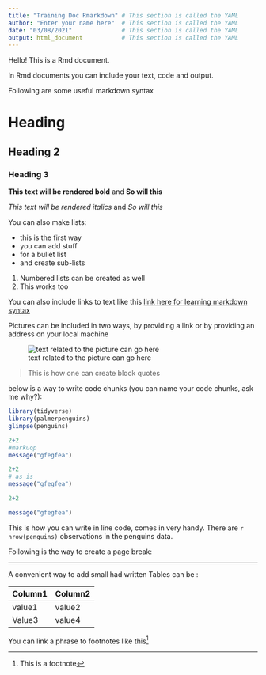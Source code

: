 ```yaml
---
title: "Training Doc Rmarkdown" # This section is called the YAML
author: "Enter your name here"  # This section is called the YAML
date: "03/08/2021"              # This section is called the YAML 
output: html_document           # This section is called the YAML
---
```



Hello! This is a Rmd document.

In Rmd documents you can include your text, code and output.

Following are some useful markdown syntax

# Heading

## Heading 2

### Heading 3

__This text will be rendered bold__ and **So will this**

_This text will be rendered italics_ and *So will this*


You can also make lists:

 + this is the first way
 + you can add stuff 
 + for a bullet list
  + and create sub-lists
  
  1. Numbered lists can be created as well
  2. This works too
  

You can also include links to text like this [link here for learning markdown syntax](https://commonmark.org/help/tutorial/)

Pictures can be included in two ways, by providing a link or by providing an address on your local machine

![text related to the picture can go here](https://github.com/AyushBipinPatel/Fundatmentals-of-Data-Analysis-Using-R/blob/main/images/concept_map_visualization.jpg) 

  
>This is how one can create block quotes

below is a way to write code chunks (you can name your code chunks, ask me why?):

```r
library(tidyverse)
library(palmerpenguins)
glimpse(penguins)
```


```r
2+2
#markuop
message("gfegfea")
```

```r
2+2
# as is
message("gfegfea")
```

```r
2+2

message("gfegfea")
```



This is how you can write in line code, comes in very handy. There are `r nrow(penguins)` observations in the penguins data.

Following is the way to create a page break: 


------------


A convenient way to add small had written Tables can be :

Column1  |  Column2
-------- | --------
value1   |  value2
Value3   |  value4

You can link a phrase to footnotes like this[^1]

[^1]: This is a footnote